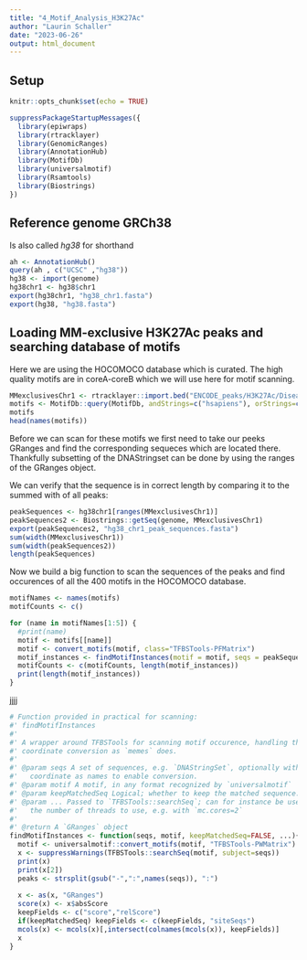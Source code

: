 ```yaml
---
title: "4_Motif_Analysis_H3K27Ac"
author: "Laurin Schaller"
date: "2023-06-26"
output: html_document
---
```


## Setup

```r
knitr::opts_chunk$set(echo = TRUE)
```

```r
suppressPackageStartupMessages({
  library(epiwraps)
  library(rtracklayer)
  library(GenomicRanges)
  library(AnnotationHub)
  library(MotifDb)
  library(universalmotif)
  library(Rsamtools)
  library(Biostrings)
})
```

## Reference genome GRCh38

Is also called *hg38* for shorthand

```r
ah <- AnnotationHub()
query(ah , c("UCSC" ,"hg38"))
hg38 <- import(genome)
hg38chr1 <- hg38$chr1
export(hg38chr1, "hg38_chr1.fasta")
export(hg38, "hg38.fasta")
```

## Loading MM-exclusive H3K27Ac peaks and searching database of motifs

Here we are using the HOCOMOCO database which is curated. The high quality motifs are in coreA-coreB which we will use here for motif scanning.

```r
MMexclusivesChr1 <- rtracklayer::import.bed("ENCODE_peaks/H3K27Ac/Diseased_Exclusive_H3K27Ac_GRCh38_chr1.bed")
motifs <- MotifDb::query(MotifDb, andStrings=c("hsapiens"), orStrings=c("HOCOMOCOv11-core-A", "HOCOMOCOv11-core-B", "HOCOMOCOv11-core-C"))
motifs
head(names(motifs))
```
Before we can scan for these motifs we first need to take our peeks GRanges and find the corresponding sequeces which are located there. Thankfully subsetting of the DNAStringset can be done by using the ranges of the GRanges object.

We can verify that the sequence is in correct length by comparing it to the summed with of all peaks:

```r
peakSequences <- hg38chr1[ranges(MMexclusivesChr1)]
peakSequences2 <- Biostrings::getSeq(genome, MMexclusivesChr1)
export(peakSequences2, "hg38_chr1_peak_sequences.fasta")
sum(width(MMexclusivesChr1))
sum(width(peakSequences2))
length(peakSequences)
```

Now we build a big function to scan the sequences of the peaks and find occurences of all the 400 motifs in the HOCOMOCO database.

```r
motifNames <- names(motifs)
motifCounts <- c()

for (name in motifNames[1:5]) {
  #print(name)
  motif <- motifs[[name]]
  motif <- convert_motifs(motif, class="TFBSTools-PFMatrix")
  motif_instances <- findMotifInstances(motif = motif, seqs = peakSequences2, genome = Rsamtools::FaFile("hg38_chr1.fasta"), out="positions")
  motifCounts <- c(motifCounts, length(motif_instances))
  print(length(motif_instances))
}
```
jjjj
```r
# Function provided in practical for scanning:
#' findMotifInstances
#'
#' A wrapper around TFBSTools for scanning motif occurence, handling the 
#' coordinate conversion as `memes` does.
#' 
#' @param seqs A set of sequences, e.g. `DNAStringSet`, optionally with 
#'   coordinate as names to enable conversion.
#' @param motif A motif, in any format recognized by `universalmotif`
#' @param keepMatchedSeq Logical; whether to keep the matched sequence.
#' @param ... Passed to `TFBSTools::searchSeq`; can for instance be used to set
#'   the number of threads to use, e.g. with `mc.cores=2`
#'
#' @return A `GRanges` object
findMotifInstances <- function(seqs, motif, keepMatchedSeq=FALSE, ...){
  motif <- universalmotif::convert_motifs(motif, "TFBSTools-PWMatrix")
  x <- suppressWarnings(TFBSTools::searchSeq(motif, subject=seqs))
  print(x)
  print(x[2])
  peaks <- strsplit(gsub("-",":",names(seqs)), ":")
 
  x <- as(x, "GRanges")
  score(x) <- x$absScore
  keepFields <- c("score","relScore")
  if(keepMatchedSeq) keepFields <- c(keepFields, "siteSeqs")
  mcols(x) <- mcols(x)[,intersect(colnames(mcols(x)), keepFields)]
  x
}
```



